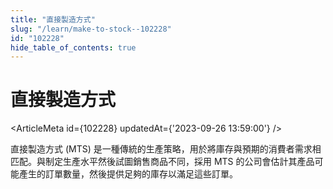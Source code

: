 ```yaml
---
title: "直接製造方式"
slug: "/learn/make-to-stock--102228"
id: "102228"
hide_table_of_contents: true
---
```



# 直接製造方式

<ArticleMeta id={102228} updatedAt={'2023-09-26 13:59:00'} />
<div className='border-solid border-b border-t-0 my-4 border-[var(--ifm-color-gray-300)]' />

直接製造方式 (MTS) 是一種傳統的生產策略，用於將庫存與預期的消費者需求相匹配。與制定生產水平然後試圖銷售商品不同，採用 MTS 的公司會估計其產品可能產生的訂單數量，然後提供足夠的庫存以滿足這些訂單。
